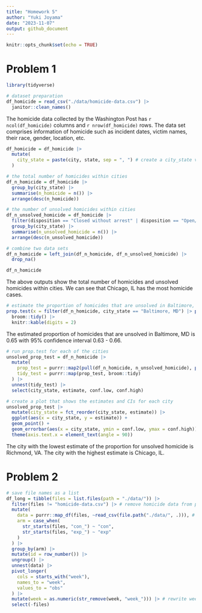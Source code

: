 ```yaml
---
title: "Homework 5"
author: "Yuki Joyama"
date: "2023-11-07"
output: github_document
---
```


```r
knitr::opts_chunk$set(echo = TRUE)
```

# Problem 1 
```r
library(tidyverse)

# dataset preparation
df_homicide = read_csv("./data/homicide-data.csv") |> 
  janitor::clean_names() 
```

The homicide data collected by the Washington Post has `r ncol(df_homicide)` columns and `r nrow(df_homicide)` rows. The data set comprises information of homicide such as incident dates, victim names, their race, gender, location, etc.

```r
df_homicide = df_homicide |>  
  mutate(
    city_state = paste(city, state, sep = ", ") # create a city_state variable
  ) 

# the total number of homicides within cities
df_n_homicide = df_homicide |> 
  group_by(city_state) |> 
  summarise(n_homicide = n()) |> 
  arrange(desc(n_homicide))

# the number of unsolved homicides within cities
df_n_unsolved_homicide = df_homicide |> 
  filter(disposition == "Closed without arrest" | disposition == "Open/No arrest") |> 
  group_by(city_state) |> 
  summarise(n_unsolved_homicide = n()) |> 
  arrange(desc(n_unsolved_homicide))

# combine two data sets
df_n_homicide = left_join(df_n_homicide, df_n_unsolved_homicide) |> 
  drop_na()

df_n_homicide
```

The above outputs show the total number of homicides and unsolved homicides within cities. We can see that Chicago, IL has the most homicide cases. 

```r
# estimate the proportion of homicides that are unsolved in Baltimore, MD
prop.test(x = filter(df_n_homicide, city_state == "Baltimore, MD") |> pull(n_unsolved_homicide), n = filter(df_n_homicide, city_state == "Baltimore, MD") |> pull(n_homicide)) |> 
  broom::tidy() |> 
  knitr::kable(digits = 2)
```

The estimated proportion of homicides that are unsolved in Baltimore, MD is 0.65 with 95% confidence interval 0.63 - 0.66.

```r
# run prop.test for each of the cities
unsolved_prop_test = df_n_homicide |> 
  mutate(
    prop_test = purrr::map2(pull(df_n_homicide, n_unsolved_homicide), pull(df_n_homicide, n_homicide), \(x, y) prop.test(x = x, n = y)),
    tidy_test = purrr::map(prop_test, broom::tidy) 
  ) |> 
  unnest(tidy_test) |> 
  select(city_state, estimate, conf.low, conf.high)

# create a plot that shows the estimates and CIs for each city
unsolved_prop_test |> 
  mutate(city_state = fct_reorder(city_state, estimate)) |> 
  ggplot(aes(x = city_state, y = estimate)) +
  geom_point() +
  geom_errorbar(aes(x = city_state, ymin = conf.low, ymax = conf.high)) +
  theme(axis.text.x = element_text(angle = 90))
```

The city with the lowest estimate of the proportion for unsolved homicide is Richmond, VA. The city with the highest estimate is Chicago, IL.

# Problem 2

```r
# save file names as a list 
df_long = tibble(files = list.files(path = "./data/")) |>
  filter(files != "homicide-data.csv") |> # remove homicide data from problem 1
  mutate(
    data = purrr::map_df(files, ~read_csv(file.path("./data/", .))), # import csv files
    arm = case_when(
      str_starts(files, "con_") ~ "con",
      str_starts(files, "exp_") ~ "exp"
    )
  ) |> 
  group_by(arm) |> 
  mutate(id = row_number()) |> 
  ungroup() |> 
  unnest(data) |> 
  pivot_longer(
    cols = starts_with("week"),
    names_to = "week",
    values_to = "obs"
  ) |> 
  mutate(week = as.numeric(str_remove(week, "week_"))) |> # rewrite week_* to * indicating the number of the week
  select(-files)
```









